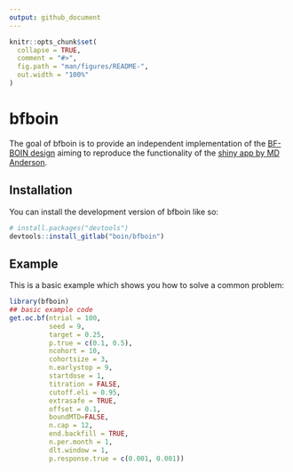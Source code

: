 ```yaml
---
output: github_document
---
```


<!-- README.md is generated from README.Rmd. Please edit that file -->

```r
knitr::opts_chunk$set(
  collapse = TRUE,
  comment = "#>",
  fig.path = "man/figures/README-",
  out.width = "100%"
)
```

# bfboin

<!-- badges: start -->
<!-- badges: end -->

The goal of bfboin is to provide an independent implementation of the [BF-BOIN design](https://pubmed.ncbi.nlm.nih.gov/38048044/) aiming to reproduce the functionality of the [shiny app by MD Anderson](https://biostatistics.mdanderson.org/shinyapps/BF-BOIN/).

## Installation

You can install the development version of bfboin like so:

``` r
# install.packages("devtools")
devtools::install_gitlab("boin/bfboin")
```


## Example

This is a basic example which shows you how to solve a common problem:

```r
library(bfboin)
## basic example code
get.oc.bf(ntrial = 100,
          seed = 9,
          target = 0.25,
          p.true = c(0.1, 0.5),
          ncohort = 10,
          cohortsize = 3,
          n.earlystop = 9,
          startdose = 1,
          titration = FALSE,
          cutoff.eli = 0.95,
          extrasafe = TRUE,
          offset = 0.1,
          boundMTD=FALSE,
          n.cap = 12,
          end.backfill = TRUE,
          n.per.month = 1,
          dlt.window = 1,
          p.response.true = c(0.001, 0.001))
```
